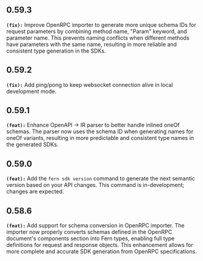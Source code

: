 ## 0.59.3
**`(fix):`** Improve OpenRPC importer to generate more unique schema IDs for request parameters by combining method name, 
"Param" keyword, and parameter name. This prevents naming conflicts when different methods have parameters 
with the same name, resulting in more reliable and consistent type generation in the SDKs.


## 0.59.2
**`(fix):`** Add ping/pong to keep websocket connection alive in local development mode.


## 0.59.1
**`(feat):`** Enhance OpenAPI -> IR parser to better handle inlined oneOf schemas. The parser now uses the schema ID when 
generating names for oneOf variants, resulting in more predictable and consistent type names in the generated SDKs.


## 0.59.0
**`(feat):`** Add the `fern sdk version` command to generate the next semantic version based on your API changes.
This command is in-development; changes are expected.


## 0.58.6
**`(feat):`** Add support for schema conversion in OpenRPC importer. The importer now properly converts schemas defined in the 
OpenRPC document's components section into Fern types, enabling full type definitions for request and response 
objects. This enhancement allows for more complete and accurate SDK generation from OpenRPC specifications.


